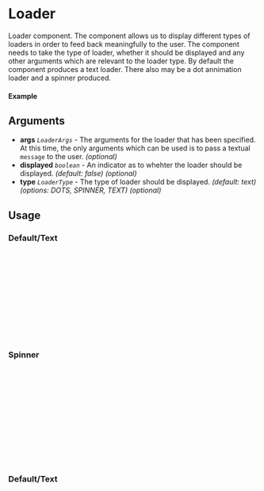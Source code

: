 
<Meta of={Loader} title="Loader" />

# Loader

Loader component. The component allows us to display different types of loaders in order to feed back meaningfully to the user. The component needs to take the type of loader, whether it should be displayed and any other arguments which are relevant to the loader type. By default the component produces a text loader. There also may be a dot annimation loader and a spinner produced.

#### Example

<Canvas of={Loader.Default} />

## Arguments

- **args** _`LoaderArgs`_ - The arguments for the loader that has been specified. At this time, the only arguments which can be used is to pass a textual `message` to the user. _(optional)_
- **displayed** _`boolean`_ - An indicator as to whehter the loader should be displayed. _(default: false)_ _(optional)_
- **type** _`LoaderType`_ - The type of loader should be displayed. _(default: text)_ _(options: DOTS, SPINNER, TEXT)_ _(optional)_

## Usage

### Default/Text

```ts
import {Loader} from "@nick8green/components";

const Example = () => {
  return (
      <Loader
        args={{ message: 'Loading' }}
        displayed={true}
      />
  );
};

export default Example;
```

<Canvas of={Loader.Default} />

### Spinner

```ts
import {Loader} from "@nick8green/components";

const Example = () => {
  return (
      <Loader
        args={{ message: 'Loading' }}
        displayed={true}
        type={LoaderType.SPINNER}
      />
  );
};

export default Example;
```

<Canvas of={Loader.Spinner} />

### Default/Text

```ts
import {Loader} from "@nick8green/components";

const Example = () => {
  return (
      <Loader
        args={{ message: 'Loading' }}
        displayed={true}
         type={LoaderType.DOTS}
      />
  );
};


export default Example;
```

<Canvas of={Loader.Dots} />
